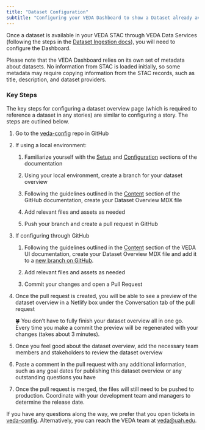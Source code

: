 ```yaml
---
title: "Dataset Configuration"
subtitle: "Configuring your VEDA Dashboard to show a Dataset already available in VEDA Data Services"
---
```


Once a dataset is available in your VEDA STAC through VEDA Data Services (following the steps in the [Dataset Ingestion docs](https://docs.openveda.cloud/users-guide/content-curation/dataset-ingestion/)), you will need to configure the Dashboard.

Please note that the VEDA Dashboard relies on its own set of metadata about datasets. No information from STAC is loaded initially, so some metadata may require copying information from the STAC records, such as title, description, and dataset providers.

### Key Steps

The key steps for configuring a dataset overview page (which is required to reference a dataset in any stories) are similar to configuring a story. The steps are outlined below.

1. Go to the [veda-config](https://github.com/NASA-IMPACT/veda-config) repo in GitHub

2. If using a local environment:

    1. Familiarize yourself with the [Setup](https://github.com/NASA-IMPACT/veda-config/blob/develop/docs/SETUP.md) and [Configuration](https://github.com/NASA-IMPACT/veda-ui/blob/main/docs/content/CONFIGURATION.md) sections of the documentation

    2. Using your local environment, create a branch for your dataset overview

    3. Following the guidelines outlined in the [Content](https://github.com/NASA-IMPACT/veda-ui/blob/main/docs/content/CONTENT.md) section of the GitHub documentation, create your Dataset Overview MDX file

    4. Add relevant files and assets as needed

    5. Push your branch and create a pull request in GitHub

3. If configuring through GitHub

    1. Following the guidelines outlined in the [Content](https://github.com/NASA-IMPACT/veda-ui/blob/main/docs/content/CONTENT.md) section of the VEDA UI documentation, create your Dataset Overview MDX file and add it to a [new branch on GitHub](https://docs.github.com/en/pull-requests/collaborating-with-pull-requests/proposing-changes-to-your-work-with-pull-requests/creating-and-deleting-branches-within-your-repository).

    2. Add relevant files and assets as needed

    3. Commit your changes and open a Pull Request


4. Once the pull request is created, you will be able to see a preview of the dataset overview in a Netlify box under the Conversation tab of the pull request

    🍀 You don't have to fully finish your dataset overview all in one go. Every time you make a commit the preview will be regenerated with your changes (takes about 3 minutes).

5. Once you feel good about the dataset overview, add the necessary team members and stakeholders to review the dataset overview

6. Paste a comment in the pull request with any additional information, such as any goal dates for publishing this dataset overview or any outstanding questions you have

7. Once the pull request is merged, the files will still need to be pushed to production. Coordinate with your development team and managers to determine the release date.

If you have any questions along the way, we prefer that you open tickets in [veda-config](https://github.com/NASA-IMPACT/veda-config). Alternatively, you can reach the VEDA team at [veda@uah.edu](mailto:veda@uah.edu).